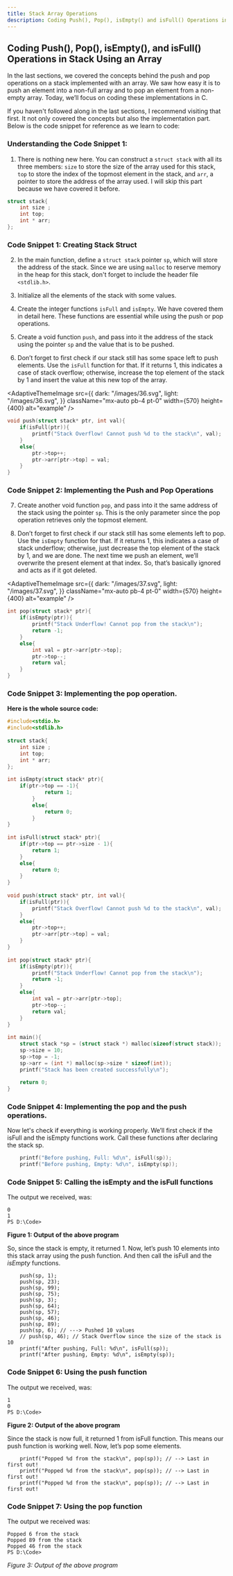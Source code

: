 ```yaml
---
title: Stack Array Operations
description: Coding Push(), Pop(), isEmpty() and isFull() Operations in Stack Using an Array. 
---
```


## Coding Push(), Pop(), isEmpty(), and isFull() Operations in Stack Using an Array

In the last sections, we covered the concepts behind the push and pop operations on a stack implemented with an array. We saw how easy it is to push an element into a non-full array and to pop an element from a non-empty array. Today, we’ll focus on coding these implementations in C.

If you haven't followed along in the last sections, I recommend visiting that first. It not only covered the concepts but also the implementation part. Below is the code snippet for reference as we learn to code:

### Understanding the Code Snippet 1:

1. There is nothing new here. You can construct a `struct stack` with all its three members: `size` to store the size of the array used for this stack, `top` to store the index of the topmost element in the stack, and `arr`, a pointer to store the address of the array used. I will skip this part because we have covered it before.

```C
struct stack{
    int size ;
    int top;
    int * arr;
};
```

### Code Snippet 1: Creating Stack Struct

2. In the main function, define a `struct stack` pointer `sp`, which will store the address of the stack. Since we are using `malloc` to reserve memory in the heap for this stack, don't forget to include the header file `<stdlib.h>`.

3. Initialize all the elements of the stack with some values.

4. Create the integer functions `isFull` and `isEmpty`. We have covered them in detail here. These functions are essential while using the push or pop operations.

5. Create a void function `push`, and pass into it the address of the stack using the pointer `sp` and the value that is to be pushed.

6. Don’t forget to first check if our stack still has some space left to push elements. Use the `isFull` function for that. If it returns 1, this indicates a case of stack overflow; otherwise, increase the top element of the stack by 1 and insert the value at this new top of the array.

<AdaptiveThemeImage
  src={{
    dark: "/images/36.svg",
    light: "/images/36.svg",
  }}
  className="mx-auto pb-4 pt-0"
  width={570}
  height={400}
  alt="example"
/>

```C
void push(struct stack* ptr, int val){
    if(isFull(ptr)){
        printf("Stack Overflow! Cannot push %d to the stack\n", val);
    }
    else{
        ptr->top++;
        ptr->arr[ptr->top] = val;
    }
}
```

### Code Snippet 2: Implementing the Push and Pop Operations

7. Create another void function `pop`, and pass into it the same address of the stack using the pointer `sp`. This is the only parameter since the pop operation retrieves only the topmost element.

8. Don’t forget to first check if our stack still has some elements left to pop. Use the `isEmpty` function for that. If it returns 1, this indicates a case of stack underflow; otherwise, just decrease the top element of the stack by 1, and we are done. The next time we push an element, we’ll overwrite the present element at that index. So, that’s basically ignored and acts as if it got deleted.

<AdaptiveThemeImage
  src={{
    dark: "/images/37.svg",
    light: "/images/37.svg",
  }}
  className="mx-auto pb-4 pt-0"
  width={570}
  height={400}
  alt="example"
/>

```C
int pop(struct stack* ptr){
    if(isEmpty(ptr)){
        printf("Stack Underflow! Cannot pop from the stack\n");
        return -1;
    }
    else{
        int val = ptr->arr[ptr->top];
        ptr->top--;
        return val;
    }
}
```

### Code Snippet 3: Implementing the pop operation.

**Here is the whole source code:**

```C
#include<stdio.h>
#include<stdlib.h>
 
struct stack{
    int size ;
    int top;
    int * arr;
};
 
int isEmpty(struct stack* ptr){
    if(ptr->top == -1){
            return 1;
        }
        else{
            return 0;
        }
}
 
int isFull(struct stack* ptr){
    if(ptr->top == ptr->size - 1){
        return 1;
    }
    else{
        return 0;
    }
}
 
void push(struct stack* ptr, int val){
    if(isFull(ptr)){
        printf("Stack Overflow! Cannot push %d to the stack\n", val);
    }
    else{
        ptr->top++;
        ptr->arr[ptr->top] = val;
    }
}
 
int pop(struct stack* ptr){
    if(isEmpty(ptr)){
        printf("Stack Underflow! Cannot pop from the stack\n");
        return -1;
    }
    else{
        int val = ptr->arr[ptr->top];
        ptr->top--;
        return val;
    }
}
 
int main(){
    struct stack *sp = (struct stack *) malloc(sizeof(struct stack));
    sp->size = 10;
    sp->top = -1;
    sp->arr = (int *) malloc(sp->size * sizeof(int));
    printf("Stack has been created successfully\n");
 
    return 0;
}
```

### Code Snippet 4: Implementing the pop and the push operations.

Now let's check if everything is working properly. We’ll first check if the isFull and the isEmpty functions work. Call these functions after declaring the stack sp.

```C
    printf("Before pushing, Full: %d\n", isFull(sp));
    printf("Before pushing, Empty: %d\n", isEmpty(sp));
```

### Code Snippet 5:  Calling the isEmpty and the isFull functions

The output we received, was:

```
0
1
PS D:\Code>
```

**Figure 1: Output of the above program**

So, since the stack is empty, it returned 1. Now, let’s push 10 elements into this stack array using the push function. And then call the isFull and the *isEmpty* functions.

```
    push(sp, 1);
    push(sp, 23);
    push(sp, 99);
    push(sp, 75);
    push(sp, 3);
    push(sp, 64);
    push(sp, 57);
    push(sp, 46);
    push(sp, 89);
    push(sp, 6); // ---> Pushed 10 values 
    // push(sp, 46); // Stack Overflow since the size of the stack is 10
    printf("After pushing, Full: %d\n", isFull(sp));
    printf("After pushing, Empty: %d\n", isEmpty(sp));
```

### Code Snippet 6:  Using the push function

The output we received, was:
```
1
0
PS D:\Code>
```

**Figure 2: Output of the above program**

Since the stack is now full, it returned 1 from isFull function. This means our push function is working well. Now, let’s pop some elements.

```
    printf("Popped %d from the stack\n", pop(sp)); // --> Last in first out!
    printf("Popped %d from the stack\n", pop(sp)); // --> Last in first out!
    printf("Popped %d from the stack\n", pop(sp)); // --> Last in first out!
```

### Code Snippet 7:  Using the pop function

The output we received was:

```
Popped 6 from the stack
Popped 89 from the stack
Popped 46 from the stack
PS D:\Code>
```

*Figure 3: Output of the above program*


